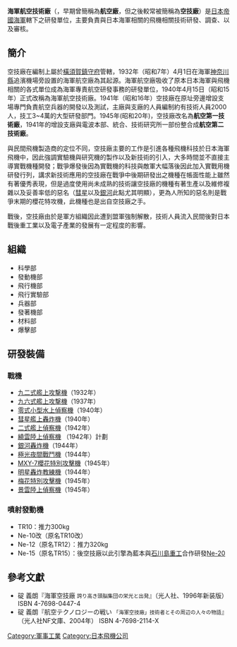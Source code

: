 '''海軍航空技術廠'''（{{lang-ja|海軍航空技術廠}}，早期曾簡稱為'''航空廠'''，但之後較常被簡稱為'''空技廠'''）是[[日本帝國海軍|日本帝國海軍]]轄下之研發單位，主要負責與日本海軍相關的飛機相關技術研發、調查、以及審核。

==簡介==
空技廠在編制上屬於[[橫須賀鎮守府|橫須賀鎮守府]]管轄，1932年（昭和7年）4月1日在海軍[[神奈川縣|神奈川縣]]追濱機場旁設置的海軍航空廠為其起源。海軍航空廠吸收了原本日本海軍與飛機相關的各式單位成為海軍專責航空研發事務的研發單位，1940年4月15日（昭和15年）正式改稱為海軍航空技術廠。1941年（昭和16年）空技廠在原址旁邊增設支場專門負責航空兵器的開發以及測試，主廠與支廠的人員編制約有技術人員2000人，技工3~4萬的大型研發部門。1945年(昭和20年)，空技廠改名為'''航空第一技術廠'''，1941年的增設支廠與電波本部、統合、技術研究所一部份整合成'''航空第二技術廠'''。
	
與民間飛機製造商的定位不同，空技廠主要的工作是引進各種飛機科技於日本海軍飛機中，因此強調實驗機與研究機的製作以及新技術的引入，大多時間並不直接主導實戰機種開發；戰爭爆發後因為實戰機的科技與敵軍大幅落後因此加入實戰用機研發行列，講求新技術應用的空技廠在戰爭中後期研發出之機種在帳面性能上雖然有著優秀表現，但是過度使用尚未成熟的技術讓空技廠的機種有著生產以及維修複雜以及妥善率低的惡名（[[彗星俯衝轟炸機|彗星]]以及[[銀河轟炸機|銀河]]此點尤其明顯），更為人所知的惡名則是戰爭末期的櫻花特攻機，此機種也是出自空技廠之手。

戰後，空技廠由於是軍方組織因此遭到盟軍強制解散，技術人員流入民間後對日本戰後重工業以及電子產業的發展有一定程度的影響。

==組織==
*科學部
*發動機部
*飛行機部 
*飛行實驗部
*兵器部
*發著機部 
*材料部 
*爆擊部

==研發裝備==
===戰機===
*[[九二式艦上攻撃機|九二式艦上攻撃機]]（1932年）
*[[九六式艦上攻撃機|九六式艦上攻撃機]]（1937年）
*[[零式小型水上偵察機|零式小型水上偵察機]]（1940年）
*[[彗星俯衝轟炸機|彗星艦上轟炸機]]（1940年）
*[[彗星俯衝轟炸機|二式艦上偵察機]]（1942年）
*[[繞雲陸上偵察機|繞雲陸上偵察機]] （1942年）計劃
*[[銀河轟炸機|銀河轟炸機]]（1944年）
*[[極光夜間戰鬥機|極光夜間戰鬥機]]（1944年）
*[[MXY-7櫻花特別攻擊機|MXY-7櫻花特別攻擊機]]（1945年）
*[[明星木造訓練轟炸機|明星轟炸教練機]]（1944年）
*[[梅花特攻機|梅花特別攻擊機]]（1945年）
*[[景雲陸上偵察機|景雲陸上偵察機]]（1945年）

===噴射發動機===
* TR10：推力300kg 
* Ne-10改（原名TR10改） 
* Ne-12（原名TR12）：推力320kg
* Ne-15（原名TR15）：後空技廠以此引擎為藍本與[[石川島重工|石川島重工]]合作研發[[Ne-20|Ne-20]]

==參考文獻==
* 碇 義朗『海軍空技廠 <small>誇り高き頭脳集団の栄光と出発</small>』（光人社、1996年新装版） ISBN 4-7698-0447-4
* 碇 義朗『航空テクノロジーの戦い <small>「海軍空技廠」技術者とその周辺の人々の物語</small>』（光人社NF文庫、2004年） ISBN 4-7698-2114-X

{{Airlistbox}}

{{DEFAULTSORT:Kaigun-Koukuu-Gijiyutsushiyou}}
[[Category:軍事工業|Category:軍事工業]]
[[Category:日本飛機公司|Category:日本飛機公司]]